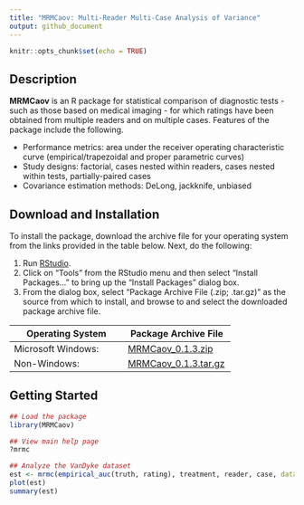 ```yaml
---
title: "MRMCaov: Multi-Reader Multi-Case Analysis of Variance"
output: github_document
---
```


```r
knitr::opts_chunk$set(echo = TRUE)
```

## Description

**MRMCaov** is an R package for statistical comparison of diagnostic tests - such as those based on medical imaging - for which ratings have been obtained from multiple readers and on multiple cases.  Features of the package include the following.

* Performance metrics: area under the receiver operating characteristic curve (empirical/trapezoidal and proper parametric curves)
* Study designs: factorial, cases nested within readers, cases nested within tests, partially-paired cases
* Covariance estimation methods: DeLong, jackknife, unbiased


## Download and Installation

To install the package, download the archive file for your operating system from the links provided in the table below.  Next, do the following:

1. Run [RStudio](https://www.rstudio.com/products/rstudio/).
2. Click on "Tools" from the RStudio menu and then select "Install Packages..." to bring up the "Install Packages" dialog box.
3. From the dialog box, select "Package Archive File (.zip; .tar.gz)" as the source from which to install, and browse to and select the downloaded package archive file.

| Operating System      | Package Archive File | 
|-----------------------|----------------------|
| Microsoft Windows: | [MRMCaov_0.1.3.zip](https://iowa-my.sharepoint.com/:u:/g/personal/bjsmith_uiowa_edu/EaJTWialPrpIrvHbV9y261MB4eG6v470_S697AteVOAgZA) |
| Non-Windows: | [MRMCaov_0.1.3.tar.gz](https://iowa-my.sharepoint.com/:u:/g/personal/bjsmith_uiowa_edu/Eef41Ey8ez1DkUn65j65_MABAT-oVFyYvEuHuyLqET0i9A) |


## Getting Started

```r
## Load the package
library(MRMCaov)

## View main help page
?mrmc

## Analyze the VanDyke dataset
est <- mrmc(empirical_auc(truth, rating), treatment, reader, case, data = VanDyke)
plot(est)
summary(est)
```
